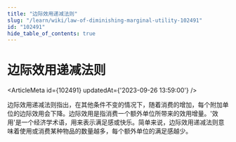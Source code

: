 ```yaml
---
title: "边际效用递减法则"
slug: "/learn/wiki/law-of-diminishing-marginal-utility-102491"
id: "102491"
hide_table_of_contents: true
---
```



# 边际效用递减法则

<ArticleMeta id={102491} updatedAt={'2023-09-26 13:59:00'} />
<div className='border-solid border-b border-t-0 my-4 border-[var(--ifm-color-gray-300)]' />

边际效用递减法则指出，在其他条件不变的情况下，随着消费的增加，每个附加单位的边际效用会下降。边际效用是指消费一个额外单位所带来的效用增量。'效用'是一个经济学术语，用来表示满足感或快乐。简单来说，边际效用递减法则意味着使用或消费某种物品的数量越多，每个额外单位的满足感越少。
